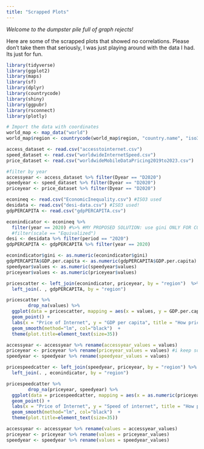 ```yaml
---
title: "Scrapped Plots"
---
```


*Welcome to the dumpster pile full of graph rejects!*

Here are some of the scrapped plots that showed no correlations. Please don't take them that seriously, I was just playing around with the data I had. Its just for fun.

```r
library(tidyverse)
library(ggplot2)
library(maps)
library(sf)
library(dplyr)
library(countrycode)
library(shiny)
library(ggpubr)
library(rsconnect)
library(plotly)

# Import the data with coordinates
world_map <- map_data("world")
world_map$region <- countrycode(world_map$region, "country.name", "iso3c")

access_dataset <- read.csv("accesstointernet.csv")
speed_dataset <- read.csv("worldwideInternetSpeed.csv")
price_dataset <- read.csv("worldwideMobileDataPricing2019to2023.csv")

#filter by year
accessyear <- access_dataset %>% filter(Dyear == "D2020")
speedyear <- speed_dataset %>% filter(Dyear == "D2020")
priceyear <- price_dataset %>% filter(Dyear == "D2020")

econineq <- read.csv("EconomicInequality.csv") #ISO3 used
desidata <- read.csv("desi-data.csv") #ISO3 used!
gdpPERCAPITA <- read.csv("gdpPERCAPITA.csv")

econindicator <- econineq %>% 
  filter(year == 2020) #%>% #MY PROPOSED SOLUTION: use gini ONLY FOR COLOURATION. do NOT use gini values for xy values
  #filter(scale == "Equivalized")
desi <- desidata %>% filter(period == "2020")
gdpPERCAPITA <- gdpPERCAPITA %>% filter(year == 2020)

econindicator$gini <- as.numeric(econindicator$gini)
gdpPERCAPITA$GDP.per.capita <- as.numeric(gdpPERCAPITA$GDP.per.capita)
speedyear$values <- as.numeric(speedyear$values)
priceyear$values <- as.numeric(priceyear$values)
```

```r
pricescatter <- left_join(econindicator, priceyear, by = "region")  %>%
  left_join(. , gdpPERCAPITA, by = "region")

pricescatter %>% 
        drop_na(values) %>%
  ggplot(data = pricescatter, mapping = aes(x = values, y = GDP.per.capita)) +
  geom_point() + 
  labs(x = "Price of Internet", y = "GDP per capita", title = "How price of internet affects economic output") +
  geom_smooth(method="lm", col="black")  +
  theme(plot.title=element_text(size=35))
```

```r
accessyear <- accessyear %>% rename(accessyear_values = values)
priceyear <- priceyear %>% rename(priceyear_values = values) #i keep so much just to laugh at the EU
speedyear <- speedyear %>% rename(speedyear_values = values)

pricespeedcatter <- left_join(speedyear, priceyear, by = "region") %>%
  left_join(. , econindicator, by = "region")

pricespeedcatter %>% 
        drop_na(priceyear, speedyear) %>%
  ggplot(data = pricespeedcatter, mapping = aes(x = as.numeric(priceyear_values), y = speedyear_values)) +
  geom_point() + 
  labs(x = "Price of Internet", y = "Speed of internet", title = "How price of internet changes with speed of internet available") +
  geom_smooth(method="lm", col="black")  +
  theme(plot.title=element_text(size=35))

accessyear <- accessyear %>% rename(values = accessyear_values)
priceyear <- priceyear %>% rename(values = priceyear_values)
speedyear <- speedyear %>% rename(values = speedyear_values)
```
